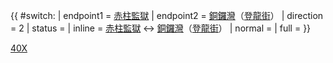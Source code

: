 {{ #switch: {{{format|}}}
| endpoint1 = [[赤柱監獄]]
| endpoint2 = [[銅鑼灣]]（[[登龍街]]）
| direction = 2
| status = {{HK Bus Status|NoH}}
| inline = [[赤柱監獄]] ↔ [[銅鑼灣]]（[[登龍街]]）
| normal =
| full =
}}<noinclude>[[Category:港島專線小巴路線模板|40X]]</noinclude>